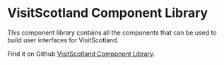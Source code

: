 
<Meta title="Introduction" />

# VisitScotland Component Library

This component library contains all the components that can be used to build user interfaces for VisitScotland.

Find it on Github [VisitScotland Component Library](https://github.com/visitscotland/vs-component-library).